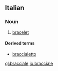==Italian==

===Noun===
{{it-noun|braccial|m|e|i}}

# [[bracelet]]

====Derived terms====
*[[braccialetto]]

[[gl:bracciale]]
[[io:bracciale]]